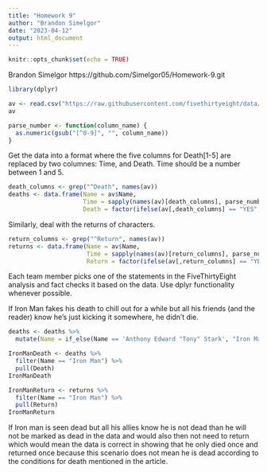 ```yaml
---
title: "Homework 9"
author: "Brandon Simelgor"
date: "2023-04-12"
output: html_document
---
```


```r
knitr::opts_chunk$set(echo = TRUE)
```

Brandon Simelgor
https://github.com/Simelgor05/Homework-9.git

```r
library(dplyr)

av <- read.csv("https://raw.githubusercontent.com/fivethirtyeight/data/master/avengers/avengers.csv", stringsAsFactors = FALSE)
av
```

```r
parse_number <- function(column_name) {
  as.numeric(gsub("[^0-9]", "", column_name))
}
```

Get the data into a format where the five columns for Death[1-5] are replaced by two columnes: Time, and Death. Time should be a number between 1 and 5.
```r
death_columns <- grep("^Death", names(av))
deaths <- data.frame(Name = av$Name,
                     Time = sapply(names(av)[death_columns], parse_number),
                     Death = factor(ifelse(av[,death_columns] == "YES", "yes", ifelse(av[,death_columns] == "NO", "no", ""))))


```

Similarly, deal with the returns of characters.
```r
return_columns <- grep("^Return", names(av))
returns <- data.frame(Name = av$Name,
                      Time = sapply(names(av)[return_columns], parse_number),
                      Return = factor(ifelse(av[,return_columns] == "YES", "yes", ifelse(av[,return_columns] == "NO", "no", ""))))

```

Each team member picks one of the statements in the FiveThirtyEight analysis and fact checks it based on the data. Use dplyr functionality whenever possible.

If Iron Man fakes his death to chill out for a while but all his friends (and the reader) know he’s just kicking it somewhere, he didn’t die.
```r
deaths <- deaths %>%
  mutate(Name = if_else(Name == 'Anthony Edward "Tony" Stark', "Iron Man", Name))

IronManDeath <- deaths %>%
  filter(Name == "Iron Man") %>%
  pull(Death)
IronManDeath

IronManReturn <- returns %>% 
  filter(Name == "Iron Man") %>%
  pull(Return)
IronManReturn
```
If Iron man is seen dead but all his allies know he is not dead than he will not be marked as dead in the data and would also then not need to return which would mean the data is correct in showing that he only died once and returned once because this scenario does not mean he is dead according to the conditions for death mentioned in the article. 
